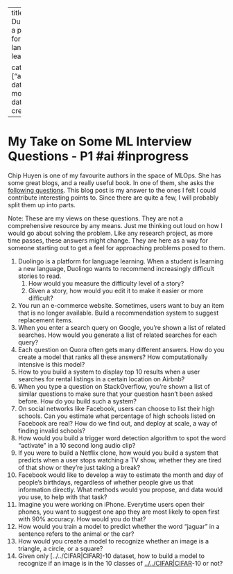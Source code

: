 
---
title: Duolingo is a platform for language learning

categories: ["article"]
date modified: 
date created: 
---

# My Take on Some ML Interview Questions - P1 #ai #inprogress
Chip Huyen is one of my favourite authors in the space of MLOps. She has some great blogs, and a really useful book. In one of them, she asks the [following questions](https://huyenchip.com/machine-learning-systems-design/exercises.html#exercises-rWl8SQW). This blog post is my answer to the ones I felt I could contribute interesting points to. Since there are quite a few, I will probably split them up into parts. 

Note: These are my views on these questions. They are not a comprehensive resource by any means. Just me thinking out loud on how I would go about solving the problem. Like any research project, as more time passes, these answers might change. They are here as a way for someone starting out to get a feel for approaching problems posed to them.

1. Duolingo is a platform for language learning. When a student is learning a new language, Duolingo wants to recommend increasingly difficult stories to read.
    1. How would you measure the difficulty level of a story?
    2. Given a story, how would you edit it to make it easier or more difficult?
2. You run an e-commerce website. Sometimes, users want to buy an item that is no longer available. Build a recommendation system to suggest replacement items.
3. When you enter a search query on Google, you're shown a list of related searches. How would you generate a list of related searches for each query?
4. Each question on Quora often gets many different answers. How do you create a model that ranks all these answers? How computationally intensive is this model?
5. How to you build a system to display top 10 results when a user searches for rental listings in a certain location on Airbnb?
6. When you type a question on StackOverflow, you're shown a list of similar questions to make sure that your question hasn't been asked before. How do you build such a system?
7. On social networks like Facebook, users can choose to list their high schools. Can you estimate what percentage of high schools listed on Facebook are real? How do we find out, and deploy at scale, a way of finding invalid schools?
8. How would you build a trigger word detection algorithm to spot the word "activate" in a 10 second long audio clip?
9. If you were to build a Netflix clone, how would you build a system that predicts when a user stops watching a TV show, whether they are tired of that show or they're just taking a break?
10. Facebook would like to develop a way to estimate the month and day of people's birthdays, regardless of whether people give us that information directly. What methods would you propose, and data would you use, to help with that task?
11. Imagine you were working on iPhone. Everytime users open their phones, you want to suggest one app they are most likely to open first with 90% accuracy. How would you do that?
12. How would you train a model to predict whether the word "jaguar" in a sentence refers to the animal or the car?
13. How would you create a model to recognize whether an image is a triangle, a circle, or a square?
14. Given only [../../CIFAR|CIFAR]-10 dataset, how to build a model to recognize if an image is in the 10 classes of [../../CIFAR|CIFAR](../../CIFAR|CIFAR]-10 dataset, how to build a model to recognize if an image is in the 10 classes of [../../CIFAR|CIFAR.qmd)-10 or not?



